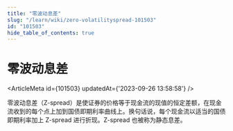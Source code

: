 ```yaml
---
title: "零波动息差"
slug: "/learn/wiki/zero-volatilityspread-101503"
id: "101503"
hide_table_of_contents: true
---
```



# 零波动息差

<ArticleMeta id={101503} updatedAt={'2023-09-26 13:58:58'} />
<div className='border-solid border-b border-t-0 my-4 border-[var(--ifm-color-gray-300)]' />

零波动息差（Z-spread）是使证券的价格等于现金流的现值的恒定差额，在现金流收到的每个点上加到国债即期利率曲线上。换句话说，每个现金流以适当的国债即期利率加上 Z-spread 进行折现。Z-spread 也被称为静态息差。
